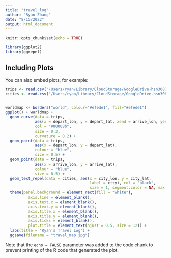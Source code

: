 ```yaml
---
title: "travel_log"
author: "Ryan Zhang"
date: "8/15/2022"
output: html_document
---
```


```r
knitr::opts_chunk$set(echo = TRUE)
```

```r
library(ggplot2)
library(ggrepel)
```

## Including Plots

You can also embed plots,
for example:

```r
trips <- read.csv("/Users/ryan/Library/CloudStorage/GoogleDrive-hsn308765@gmail.com/My Drive/travel_log.csv", stringsAsFactors = FALSE)
cities <- read.csv("/Users/ryan/Library/CloudStorage/GoogleDrive-hsn308765@gmail.com/My Drive/travel_cities.csv", stringsAsFactors = FALSE)


worldmap <- borders("world", colour="#efede1", fill="#efede1") 
ggplot() + worldmap + 
  geom_curve(data = trips,
             aes(x = depart_lon, y = depart_lat, xend = arrive_lon, yend = arrive_lat),
             col = "#00008b",
             size = 0.3,
             curvature = 0.2) +
  geom_point(data = trips,
             aes(x = depart_lon, y = depart_lat), 
             colour = "blue",
             size = 0.5) +
  geom_point(data = trips,
             aes(x = arrive_lon, y = arrive_lat), 
             colour = "blue",
             size = 0.5) +
  geom_text_repel(data = cities, aes(x = city_lon, y = city_lat, 
                                     label = city), col = "black", 
                                     size = 1, segment.color = NA, max.overlaps = 90) + 
  theme(panel.background = element_rect(fill = "white"),
          axis.line = element_blank(),
          axis.text.x = element_blank(),
          axis.text.y = element_blank(),
          axis.title.x = element_blank(),
          axis.title.y = element_blank(),
          axis.ticks = element_blank(),
          plot.title = element_text(hjust = 0.5, size = 12)) +
  labs(title = "Ryan's Travel Log") +
  ggsave(filename = "travel_map.jpg")
```

Note that the `echo = FALSE` parameter was added to the code chunk to prevent printing of the R code that generated the plot.
